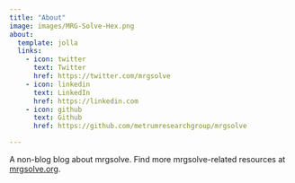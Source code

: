 ```yaml
---
title: "About"
image: images/MRG-Solve-Hex.png
about:
  template: jolla
  links:
    - icon: twitter
      text: Twitter
      href: https://twitter.com/mrgsolve
    - icon: linkedin
      text: LinkedIn
      href: https://linkedin.com
    - icon: github
      text: Github
      href: https://github.com/metrumresearchgroup/mrgsolve

---
```


A non-blog blog about mrgsolve. Find more mrgsolve-related resources at 
[mrgsolve.org](https://mrgsolve.org).
